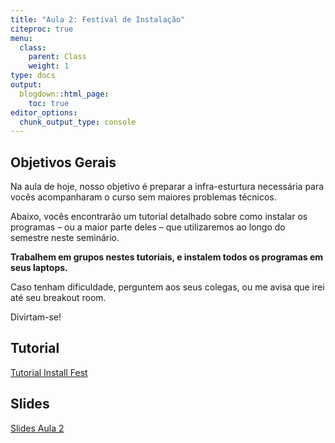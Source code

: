 ```yaml
---
title: "Aula 2: Festival de Instalação"
citeproc: true
menu: 
  class:
    parent: Class
    weight: 1
type: docs
output:
  blogdown::html_page:
    toc: true
editor_options: 
  chunk_output_type: console
---
```


## Objetivos Gerais

Na aula de hoje, nosso objetivo é preparar a infra-esturtura necessária para vocês acompanharam o curso sem maiores problemas técnicos. 

Abaixo, vocês encontrarão um tutorial detalhado sobre como instalar os programas -- ou a maior parte deles -- que utilizaremos ao longo do semestre neste seminário. 

**Trabalhem em grupos nestes tutoriais, e instalem todos os programas em seus laptops.** 

Caso tenham dificuldade, perguntem aos seus colegas, ou me avisa que irei até seu breakout room. 

Divirtam-se!


## Tutorial

[Tutorial Install Fest](/Tutoriais/tutorial1_instalacao.html)

## Slides

[Slides Aula 2](/slides/slides-01-cont.html)
